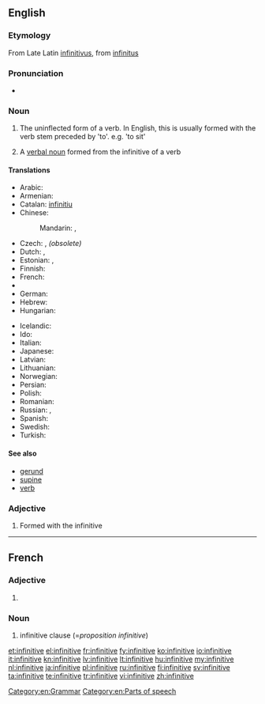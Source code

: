 ==English==
{{wikipedia}}

===Etymology===
From Late Latin [[infinitivus]], from [[infinitus]]

===Pronunciation===
* {{IPA|/ɪnfɪnɪtɪv/|/ɪnfɪnətɪv/}}

===Noun===
{{en-noun}}

# {{grammar}} The uninflected form of a verb. In English, this is usually formed with the verb stem preceded by 'to'. e.g. 'to sit'
# {{grammar}} A [[verbal noun]] formed from the infinitive of a verb

====Translations====
{{trans-top|uninflected verb form}}
* Arabic: {{t+|ar|مصدر|m|tr=máSdar}}
* Armenian: {{t-|hy|անորոշ դերբայ|sc=Armn}}
* Catalan: [[infinitiu]] {{m}}
* Chinese:
*: Mandarin: {{t-|cmn|不定詞|sc=Hani}}, {{t|cmn|不定词|tr=bùdìngcí|sc=Hani}}
* Czech: {{t-|cs|infinitiv|m}}, {{t|cs|neurčitek|m}} ''(obsolete)''
* Dutch: {{t+|nl|infinitief|m}}, {{t+|nl|onbepaalde wijs|m}}
* Estonian: {{t-|et|tegevusnimi}}, {{t+|et|infinitiiv}}
* Finnish: {{t+|fi|infinitiivi}}
* French: {{t+|fr|infinitif|m}}
* {{trreq|Georgian}}
* German: {{t+|de|Infinitiv|m}}
* Hebrew: {{t-|he|שם פועל|m|alt=שם פועל \ שֵׁם פֹּעַל|tr=shem-pó'al|sc=Hebr}}
* Hungarian: {{t+|hu|főnévi igenév}}
{{trans-mid}}
* Icelandic: {{t+|is|nafnháttur|m}}
* Ido: {{t+|io|infinitivo}}
* Italian: {{t+|it|infinito|m}}
* Japanese: {{t-|ja|不定詞|tr=ふていし, futeishi}}
* Latvian: {{t+|lv|nenoteiksme|f}}
* Lithuanian: {{t|lt|bendratis|f}}
* Norwegian: {{t-|no|infinitiv|m}}
* Persian: {{t+|fa|مصدر|alt=مَصدَر|sc=fa-Arab}}
* Polish: {{t+|pl|bezokolicznik|m}}
* Romanian: {{t-|ro|infinitiv|n}}
* Russian: {{t-|ru|неопределённая форма|tr=neopredeljónnaja fórma|f}}, {{t+|ru|инфинитив|m|tr=infinitív}}
* Spanish: {{t+|es|infinitivo|m}}
* Swedish: {{t-|sv|infinitiv|n}}
* Turkish: {{t+|tr|mastar}}
{{trans-bottom}}

====See also====
* [[gerund]]
* [[supine]]
* [[verb]]

===Adjective===
{{en-adj|-}}

# {{grammar}} Formed with the infinitive

[[Category:en:Grammar]]
[[Category:en:Parts of speech]]

----

==French==

===Adjective===
{{fr-adj-form|f}}

# {{feminine of|infinitif}}

===Noun===
{{head|fr|noun|g=f}}

# infinitive clause (=''proposition infinitive'')

[[et:infinitive]]
[[el:infinitive]]
[[fr:infinitive]]
[[fy:infinitive]]
[[ko:infinitive]]
[[io:infinitive]]
[[it:infinitive]]
[[kn:infinitive]]
[[lv:infinitive]]
[[lt:infinitive]]
[[hu:infinitive]]
[[my:infinitive]]
[[nl:infinitive]]
[[ja:infinitive]]
[[pl:infinitive]]
[[ru:infinitive]]
[[fi:infinitive]]
[[sv:infinitive]]
[[ta:infinitive]]
[[te:infinitive]]
[[tr:infinitive]]
[[vi:infinitive]]
[[zh:infinitive]]